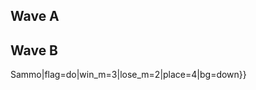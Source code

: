 {{DISPLAYTITLE:Flatiron 2: Singles Pools}}{{Flatiron 2 Tabs |This=2}}
==Wave A==
{{Box|start|padding=2em}}
{{HiddenSort|===A1===}}
{{GroupTableStart |Bracket A1|width=300px}}
{{GroupTableSlot|patcake|flag=us|win_m=3|lose_m=0|place=2|bg=up}}
{{GroupTableSlot|Law|flag=us|win_m=4|lose_m=1|place=3|bg=stay}}
{{GroupTableSlot|Tyle|flag=us|win_m=3|lose_m=1|place=3|bg=stay}}
{{GroupTableSlot|Shadon|flag=us|win_m=4|lose_m=2|place=4|bg=down}}
{{GroupTableSlot|Atheo|flag=us|win_m=3|lose_m=2|place=5|bg=down}}
{{GroupTableSlot|Medz|flag=us|win_m=1|lose_m=2|place=5|bg=down}}
{{GroupTableSlot|Ivan|flag=us|win_m=2|lose_m=2|place=7|bg=down}}
{{GroupTableSlot|Tames|flag=us|win_m=2|lose_m=2|place=7|bg=down}}
{{GroupTableSlot|Koi|flag=us|win_m=1|lose_m=2|place=9|bg=down}}
{{GroupTableSlot|Biobeat|flag=us|win_m=1|lose_m=2|place=9|bg=down}}
{{GroupTableSlot|Tyzi|flag=us|win_m=0|lose_m=2|place=9|bg=down}}
{{GroupTableSlot|Crayonbox|flag=us|win_m=0|lose_m=2|place=9|bg=down}}
{{GroupTableSlot|iago|flag=us|win_m=0|lose_m=2|place=13|bg=down}}
{{GroupTableSlot|Joemama|flag=us|win_m=0|lose_m=2|place=13|bg=down}}
{{GroupTableEnd}}
{{Box|break|padding=2em}}

{{HiddenSort|===A2===}}
{{GroupTableStart |Bracket A2|width=300px}}
{{GroupTableSlot|Hax|flag=us|win_m=3|lose_m=0|place=2|bg=up}}
{{GroupTableSlot|Erik Reeds|flag=us|win_m=4|lose_m=1|place=3|bg=stay}}
{{GroupTableSlot|Vinodh|flag=us|win_m=2|lose_m=1|place=3|bg=stay}}
{{GroupTableSlot|CoolJamz|flag=us|win_m=3|lose_m=2|place=4|bg=down}}
{{GroupTableSlot|Swami|flag=in|win_m=3|lose_m=2|place=5|bg=down}}
{{GroupTableSlot|Kaos|flag=|win_m=3|lose_m=2|place=5|bg=down}}
{{GroupTableSlot|GotHoesInAreaCodes|flag=kw|win_m=2|lose_m=2|place=7|bg=down}}
{{GroupTableSlot|Blackwayv|flag=us|win_m=2|lose_m=2|place=7|bg=down}}
{{GroupTableSlot|Rusty|flag=us|win_m=1|lose_m=2|place=9|bg=down}}
{{GroupTableSlot|Paopu|flag=us|win_m=1|lose_m=2|place=9|bg=down}}
{{GroupTableSlot|Ace|flag=us|win_m=0|lose_m=2|place=9|bg=down}}
{{GroupTableSlot|Gilgamesh BalaKrishna|flag=us|win_m=0|lose_m=2|place=9|bg=down}}
{{GroupTableSlot|StarZy|flag=us|win_m=0|lose_m=2|place=13|bg=down}}
{{GroupTableSlot|Charleswsen@gmail.com|flag=|win_m=0|lose_m=2|place=13|bg=down}}
{{GroupTableEnd}}
{{Box|break|padding=2em}}

{{HiddenSort|===A3===}}
{{GroupTableStart |Bracket A3|width=300px}}
{{GroupTableSlot|HolyNugz|flag=us|win_m=4|lose_m=0|place=2|bg=up}}
{{GroupTableSlot|Lovage|flag=us|win_m=3|lose_m=1|place=3|bg=stay}}
{{GroupTableSlot|OddishGuy|flag=us|win_m=3|lose_m=1|place=3|bg=stay}}
{{GroupTableSlot|Tips|flag=us|win_m=4|lose_m=2|place=4|bg=down}}
{{GroupTableSlot|V$|flag=us|win_m=3|lose_m=2|place=5|bg=down}}
{{GroupTableSlot|Lunchmeat13|flag=us|win_m=2|lose_m=2|place=5|bg=down}}
{{GroupTableSlot|Techless|flag=us|win_m=2|lose_m=2|place=7|bg=down}}
{{GroupTableSlot|Jiho|flag=us|win_m=2|lose_m=2|place=7|bg=down}}
{{GroupTableSlot|Amab|flag=us|win_m=1|lose_m=2|place=9|bg=down}}
{{GroupTableSlot|RICK|flag=us|win_m=1|lose_m=2|place=9|bg=down}}
{{GroupTableSlot|Alvinator|flag=us|win_m=1|lose_m=2|place=9|bg=down}}
{{GroupTableSlot|Papapaint|flag=us|win_m=0|lose_m=2|place=9|bg=down}}
{{GroupTableSlot|DR-WUMBO|flag=us|win_m=0|lose_m=2|place=13|bg=down}}
{{GroupTableSlot|Zunguri|flag=us|win_m=0|lose_m=2|place=13|bg=down}}
{{GroupTableSlot|Emnio|flag=us|win_m=0|lose_m=2|place=13|bg=down}}
{{GroupTableEnd}}
{{Box|break|padding=2em}}

{{HiddenSort|===A4===}}
{{GroupTableStart |Bracket A4|width=300px}}
{{GroupTableSlot|MikeHaze|flag=us|win_m=3|lose_m=0|place=2|bg=up}}
{{GroupTableSlot|OC Zack|flag=us|win_m=4|lose_m=1|place=3|bg=stay}}
{{GroupTableSlot|Fortefreak|flag=us|win_m=3|lose_m=1|place=3|bg=stay}}
{{GroupTableSlot|Ringler|flag=us|win_m=3|lose_m=2|place=4|bg=down}}
{{GroupTableSlot|Nyf|flag=us|win_m=3|lose_m=2|place=5|bg=down}}
{{GroupTableSlot|Silkylaroux|flag=us|win_m=3|lose_m=2|place=5|bg=down}}
{{GroupTableSlot|StevenJobs|flag=us|win_m=2|lose_m=2|place=7|bg=down}}
{{GroupTableSlot|Wheels|flag=us|win_m=2|lose_m=2|place=7|bg=down}}
{{GroupTableSlot|Casey|flag=us|win_m=1|lose_m=2|place=9|bg=down}}
{{GroupTableSlot|GetCrabby|flag=us|win_m=1|lose_m=2|place=9|bg=down}}
{{GroupTableSlot|Pony|flag=us|win_m=1|lose_m=2|place=9|bg=down}}
{{GroupTableSlot|Kaiser|flag=us|win_m=0|lose_m=2|place=9|bg=down}}
{{GroupTableSlot|PepperJack|flag=us|win_m=0|lose_m=2|place=13|bg=down}}
{{GroupTableSlot|Little Bear|flag=us|win_m=0|lose_m=2|place=13|bg=down}}
{{GroupTableSlot|RizzleMcDizzle|flag=|win_m=0|lose_m=2|place=13|bg=down}}
{{GroupTableEnd}}
{{Box|break|padding=2em}}

{{HiddenSort|===A5===}}
{{GroupTableStart |Bracket A5|width=300px}}
{{GroupTableSlot|Alex19|flag=us|win_m=3|lose_m=0|place=2|bg=up}}
{{GroupTableSlot|Fishbait|flag=us|win_m=4|lose_m=1|place=3|bg=stay}}
{{GroupTableSlot|Slip-N-Slide|flag=us|win_m=2|lose_m=1|place=3|bg=stay}}
{{GroupTableSlot|Okay|flag=us|win_m=3|lose_m=2|place=4|bg=down}}
{{GroupTableSlot|SSJ3|flag=us|win_m=3|lose_m=2|place=5|bg=down}}
{{GroupTableSlot|Mumble|flag=|win_m=3|lose_m=2|place=5|bg=down}}
{{GroupTableSlot|Loco|flag=us|win_m=2|lose_m=2|place=7|bg=down}}
{{GroupTableSlot|HenryBox|flag=|win_m=2|lose_m=2|place=7|bg=down}}
{{GroupTableSlot|18 & Abused|flag=us|win_m=1|lose_m=2|place=9|bg=down}}
{{GroupTableSlot|Rail|flag=us|win_m=1|lose_m=2|place=9|bg=down}}
{{GroupTableSlot|Legend of Lando|flag=us|win_m=0|lose_m=2|place=9|bg=down}}
{{GroupTableSlot|kellan|flag=us|win_m=0|lose_m=2|place=9|bg=down}}
{{GroupTableSlot|Syrinkz|flag=us|win_m=0|lose_m=2|place=13|bg=down}}
{{GroupTableSlot|LL18|flag=us|win_m=0|lose_m=2|place=13|bg=down}}
{{GroupTableEnd}}
{{Box|break|padding=2em}}

{{HiddenSort|===A6===}}
{{GroupTableStart |Bracket A6|width=300px}}
{{GroupTableSlot|R2DLiu|flag=us|win_m=3|lose_m=0|place=2|bg=up}}
{{GroupTableSlot|DSJ|flag=us|win_m=4|lose_m=1|place=3|bg=stay}}
{{GroupTableSlot|Chip|flag=us|win_m=2|lose_m=1|place=3|bg=stay}}
{{GroupTableSlot|Grey|flag=us|win_m=3|lose_m=2|place=4|bg=down}}
{{GroupTableSlot|TaiGear|flag=us|win_m=3|lose_m=2|place=5|bg=down}}
{{GroupTableSlot|turtle|flag=us|win_m=3|lose_m=2|place=5|bg=down}}
{{GroupTableSlot|RePlay|flag=us|win_m=2|lose_m=2|place=7|bg=down}}
{{GroupTableSlot|Sir+|flag=us|win_m=2|lose_m=2|place=7|bg=down}}
{{GroupTableSlot|Munchies|flag=us|win_m=1|lose_m=2|place=9|bg=down}}
{{GroupTableSlot|uvsvdu|flag=us|win_m=1|lose_m=2|place=9|bg=down}}
{{GroupTableSlot|OPT|flag=us|win_m=0|lose_m=2|place=9|bg=down}}
{{GroupTableSlot|TM13|flag=us|win_m=0|lose_m=2|place=9|bg=down}}
{{GroupTableSlot|Dirty|flag=us|win_m=0|lose_m=2|place=13|bg=down}}
{{GroupTableSlot|TrippyHippy|flag=us|win_m=0|lose_m=2|place=13|bg=down}}
{{GroupTableEnd}}
{{Box|break|padding=2em}}

{{HiddenSort|===A7===}}
{{GroupTableStart |Bracket A7|width=300px}}
{{GroupTableSlot|Gahtzu|flag=us|win_m=3|lose_m=0|place=2|bg=up}}
{{GroupTableSlot|Fish|flag=us|win_m=4|lose_m=1|place=3|bg=stay}}
{{GroupTableSlot|Scallop|flag=us|win_m=2|lose_m=1|place=3|bg=stay}}
{{GroupTableSlot|Indie|flag=us|win_m=3|lose_m=2|place=4|bg=down}}
{{GroupTableSlot|Cheeba|flag=us|win_m=3|lose_m=2|place=5|bg=down}}
{{GroupTableSlot|TRRRR|flag=us|win_m=3|lose_m=2|place=5|bg=down}}
{{GroupTableSlot|You|flag=us|win_m=2|lose_m=2|place=7|bg=down}}
{{GroupTableSlot|SpecialK|flag=us|win_m=2|lose_m=2|place=7|bg=down}}
{{GroupTableSlot|Gumbygum|flag=us|win_m=1|lose_m=2|place=9|bg=down}}
{{GroupTableSlot|Sketch|flag=us|win_m=1|lose_m=2|place=9|bg=down}}
{{GroupTableSlot|Molton|flag=us|win_m=0|lose_m=2|place=9|bg=down}}
{{GroupTableSlot|stybba|flag=us|win_m=0|lose_m=2|place=9|bg=down}}
{{GroupTableSlot|sludge-|flag=us|win_m=0|lose_m=2|place=13|bg=down}}
{{GroupTableSlot|BigBad|flag=us|win_m=0|lose_m=2|place=13|bg=down}}
{{GroupTableEnd}}
{{Box|break|padding=2em}}

{{HiddenSort|===A8===}}
{{GroupTableStart |Bracket A8|width=300px}}
{{GroupTableSlot|Rustin|flag=us|win_m=3|lose_m=0|place=2|bg=up}}
{{GroupTableSlot|Shifty|flag=us|win_m=5|lose_m=1|place=3|bg=stay}}
{{GroupTableSlot|Eikelmann|flag=ru|win_m=2|lose_m=1|place=3|bg=stay}}
{{GroupTableSlot|Rebel|flag=us|win_m=3|lose_m=2|place=4|bg=down}}
{{GroupTableSlot|Detta|flag=us|win_m=3|lose_m=2|place=5|bg=down}}
{{GroupTableSlot|Third Strongest|flag=us|win_m=2|lose_m=2|place=5|bg=down}}
{{GroupTableSlot|Oleyy|flag=us|win_m=2|lose_m=2|place=7|bg=down}}
{{GroupTableSlot|Kermit|flag=us|win_m=2|lose_m=2|place=7|bg=down}}
{{GroupTableSlot|Wasp|flag=us|win_m=1|lose_m=2|place=9|bg=down}}
{{GroupTableSlot|Fabled|flag=us|win_m=1|lose_m=2|place=9|bg=down}}
{{GroupTableSlot|Wall Of SPain|flag=es|win_m=0|lose_m=2|place=9|bg=down}}
{{GroupTableSlot|BxSouljah|flag=us|win_m=0|lose_m=2|place=9|bg=down}}
{{GroupTableSlot|Decepticawn|flag=us|win_m=0|lose_m=2|place=13|bg=down}}
{{GroupTableSlot|Pedro Remirez|flag=|win_m=0|lose_m=2|place=13|bg=down}}
{{GroupTableEnd}}
{{Box|end}}

==Wave B==
{{Box|start|padding=2em}}
{{HiddenSort|===B1===}}
{{GroupTableStart |Bracket B1|width=300px}}
{{GroupTableSlot|Lucky|flag=us|win_m=3|lose_m=0|place=2|bg=up}}
{{GroupTableSlot|smeesh|flag=us|win_m=4|lose_m=1|place=3|bg=stay}}
{{GroupTableSlot|FH Food Product|flag=us|win_m=3|lose_m=1|place=3|bg=stay}}
{{GroupTableSlot|KittyMW|flag=us|win_m=3|lose_m=2|place=4|bg=down}}
{{GroupTableSlot|FERF|flag=us|win_m=3|lose_m=2|place=5|bg=down}}
{{GroupTableSlot|Phazon|flag=us|win_m=3|lose_m=2|place=5|bg=down}}
{{GroupTableSlot|kooje|flag=us|win_m=2|lose_m=2|place=7|bg=down}}
{{GroupTableSlot|Aki|flag=us|win_m=1|lose_m=2|place=7|bg=down}}
{{GroupTableSlot|deal_4_real|flag=us|win_m=1|lose_m=2|place=9|bg=down}}
{{GroupTableSlot|sad2j|flag=|win_m=1|lose_m=2|place=9|bg=down}}
{{GroupTableSlot|Waldo|flag=us|win_m=1|lose_m=2|place=9|bg=down}}
{{GroupTableSlot|Hwyl|flag=us|win_m=1|lose_m=2|place=9|bg=down}}
{{GroupTableSlot|Thrasher|flag=us|win_m=0|lose_m=2|place=13|bg=down}}
{{GroupTableSlot|Bobita|flag=us|win_m=0|lose_m=2|place=13|bg=down}}
{{GroupTableSlot|The Green Bastard|flag=|win_m=0|lose_m=2|place=13|bg=down}}
{{GroupTableEnd}}
{{Box|break|padding=2em}}

{{HiddenSort|===B2===}}
{{GroupTableStart |Bracket B2|width=300px}}
{{GroupTableSlot|Bladewise|flag=us|win_m=3|lose_m=0|place=2|bg=up}}
{{GroupTableSlot|krzy8|flag=us|win_m=4|lose_m=1|place=3|bg=stay}}
{{GroupTableSlot|Doodler|flag=us|win_m=3|lose_m=1|place=3|bg=stay}}
{{GroupTableSlot|Gem|flag=us|win_m=3|lose_m=2|place=4|bg=down}}
{{GroupTableSlot|Nosebleed|flag=us|win_m=3|lose_m=2|place=5|bg=down}}
{{GroupTableSlot|Taco|flag=us|win_m=3|lose_m=2|place=5|bg=down}}
{{GroupTableSlot|Low|flag=us|win_m=2|lose_m=2|place=7|bg=down}}
{{GroupTableSlot|Creatine|flag=us|win_m=2|lose_m=2|place=7|bg=down}}
{{GroupTableSlot|Canary|flag=us|win_m=1|lose_m=2|place=9|bg=down}}
{{GroupTableSlot|yourwifeandkids|flag=us|win_m=1|lose_m=2|place=9|bg=down}}
{{GroupTableSlot|RedPlazma|flag=us|win_m=1|lose_m=2|place=9|bg=down}}
{{GroupTableSlot|30CentNoodles|flag=us|win_m=0|lose_m=2|place=9|bg=down}}
{{GroupTableSlot|Kevinklatman|flag=us|win_m=0|lose_m=2|place=13|bg=down}}
{{GroupTableSlot|TheAce|flag=us|win_m=0|lose_m=2|place=13|bg=down}}
{{GroupTableSlot|henghost|flag=us|win_m=0|lose_m=2|place=13|bg=down}}
{{GroupTableEnd}}
{{Box|break|padding=2em}}

{{HiddenSort|===B3===}}
{{GroupTableStart |Bracket B3|width=300px}}
{{GroupTableSlot|Syrox|flag=us|win_m=3|lose_m=0|place=2|bg=up}}
{{GroupTableSlot|Lil Isai|flag=us|win_m=3|lose_m=1|place=3|bg=stay}}
{{GroupTableSlot|WizP|flag=us|win_m=3|lose_m=1|place=3|bg=stay}}
{{GroupTableSlot|Roshi|flag=us|win_m=3|lose_m=2|place=4|bg=down}}
{{GroupTableSlot|Cheif Keif|flag=us|win_m=3|lose_m=2|place=5|bg=down}}
{{GroupTableSlot|Coolper|flag=us|win_m=3|lose_m=2|place=5|bg=down}}
{{GroupTableSlot|Pocket Sandwich|flag=us|win_m=2|lose_m=2|place=7|bg=down}}
{{GroupTableSlot|Bungalus|flag=us|win_m=2|lose_m=2|place=7|bg=down}}
{{GroupTableSlot|A Good Christian|flag=us|win_m=1|lose_m=2|place=9|bg=down}}
{{GroupTableSlot|destinybond|flag=us|win_m=1|lose_m=2|place=9|bg=down}}
{{GroupTableSlot|Stinky Peach|flag=us|win_m=0|lose_m=2|place=9|bg=down}}
{{GroupTableSlot|Player 2|flag=us|win_m=0|lose_m=2|place=9|bg=down}}
{{GroupTableSlot|L2K|flag=us|win_m=0|lose_m=2|place=13|bg=down}}
{{GroupTableSlot|polear|flag=us|win_m=0|lose_m=2|place=13|bg=down}}
{{GroupTableEnd}}
{{Box|break|padding=2em}}

{{HiddenSort|===B4===}}
{{GroupTableStart |Bracket B4|width=300px}}
{{GroupTableSlot|Swedish Delight|flag=us|win_m=3|lose_m=0|place=2|bg=up}}
{{GroupTableSlot|Kurt McGurt|flag=us|win_m=4|lose_m=1|place=3|bg=stay}}
{{GroupTableSlot|Underscores|flag=us|win_m=3|lose_m=1|place=3|bg=stay}}
{{GroupTableSlot|Goomy|flag=us|win_m=3|lose_m=2|place=4|bg=down}}
{{GroupTableSlot|Bread|flag=us|win_m=3|lose_m=2|place=5|bg=down}}
{{GroupTableSlot|Critius|flag=us|win_m=2|lose_m=2|place=5|bg=down}}
{{GroupTableSlot|Voiles|flag=us|win_m=2|lose_m=2|place=7|bg=down}}
{{GroupTableSlot|deadPhoenix|flag=us|win_m=2|lose_m=2|place=7|bg=down}}
{{GroupTableSlot|Theek|flag=us|win_m=1|lose_m=2|place=9|bg=down}}
{{GroupTableSlot|Wutup|flag=us|win_m=1|lose_m=2|place=9|bg=down}}
{{GroupTableSlot|Saint Lean|flag=us|win_m=0|lose_m=2|place=9|bg=down}}
{{GroupTableSlot|N.Fang|flag=us|win_m=0|lose_m=2|place=9|bg=down}}
{{GroupTableSlot|Dijon Mustard|flag=us|win_m=0|lose_m=2|place=13|bg=down}}
{{GroupTableSlot|TechSavvy|flag=us|win_m=0|lose_m=2|place=13|bg=down}}
{{GroupTableEnd}}
{{Box|break|padding=2em}}

{{HiddenSort|===B5===}}
{{GroupTableStart |Bracket B5|width=300px}}
{{GroupTableSlot|HugS|flag=us|win_m=3|lose_m=0|place=2|bg=up}}
{{GroupTableSlot|swid|flag=us|win_m=4|lose_m=1|place=3|bg=stay}}
{{GroupTableSlot|DavidCue|flag=us|win_m=3|lose_m=1|place=3|bg=stay}}
{{GroupTableSlot|Logos|flag=us|win_m=3|lose_m=2|place=4|bg=down}}
{{GroupTableSlot|Slime|flag=us|win_m=3|lose_m=2|place=5|bg=down}}
{{GroupTableSlot|Seal|flag=us|win_m=3|lose_m=2|place=5|bg=down}}
{{GroupTableSlot|Nice Orbit|flag=us|win_m=2|lose_m=2|place=7|bg=down}}
{{GroupTableSlot|Cammy J|flag=us|win_m=2|lose_m=2|place=7|bg=down}}
{{GroupTableSlot|SeaSquirrel|flag=us|win_m=1|lose_m=2|place=9|bg=down}}
{{GroupTableSlot|Double A Battery|flag=us|win_m=1|lose_m=2|place=9|bg=down}}
{{GroupTableSlot|#1 Ghost Dad|flag=us|win_m=1|lose_m=2|place=9|bg=down}}
{{GroupTableSlot|Appel|flag=us|win_m=0|lose_m=2|place=9|bg=down}}
{{GroupTableSlot|Geo|flag=us|win_m=0|lose_m=2|place=13|bg=down}}
{{GroupTableSlot|Aisu|flag=us|win_m=0|lose_m=2|place=13|bg=down}}
{{GroupTableSlot|begl|flag=|win_m=0|lose_m=2|place=13|bg=down}}
{{GroupTableEnd}}
{{Box|break|padding=2em}}

{{HiddenSort|===B6===}}
{{GroupTableStart |Bracket B6|width=300px}}
{{GroupTableSlot|Crush|flag=us|win_m=3|lose_m=0|place=2|bg=up}}
{{GroupTableSlot|Epic Murloc|flag=us|win_m=4|lose_m=1|place=3|bg=stay}}
{{GroupTableSlot|Iifter|flag=us|win_m=2|lose_m=1|place=3|bg=stay}}
{{GroupTableSlot|IGIS|flag=us|win_m=3|lose_m=2|place=4|bg=down}}
{{GroupTableSlot|Bon|flag=us|win_m=3|lose_m=2|place=5|bg=down}}
{{GroupTableSlot|Calvin|flag=us|win_m=3|lose_m=2|place=5|bg=down}}
{{GroupTableSlot|clad|flag=us|win_m=2|lose_m=2|place=7|bg=down}}
{{GroupTableSlot|Neo!|flag=pr|win_m=2|lose_m=2|place=7|bg=down}}
{{GroupTableSlot|Mr.Co|flag=us|win_m=1|lose_m=2|place=9|bg=down}}
{{GroupTableSlot|Jabe|flag=us|win_m=1|lose_m=2|place=9|bg=down}}
{{GroupTableSlot|Jukebox|flag=us|win_m=0|lose_m=2|place=9|bg=down}}
{{GroupTableSlot|Rave|flag=us|win_m=0|lose_m=2|place=9|bg=down}}
{{GroupTableSlot|Blond Jesus|flag=us|win_m=0|lose_m=2|place=13|bg=down}}
{{GroupTableSlot|DJPJ|flag=us|win_m=0|lose_m=2|place=13|bg=down}}
{{GroupTableEnd}}
{{Box|break|padding=2em}}

{{HiddenSort|===B7===}}
{{GroupTableStart |Bracket B7|width=300px}}
{{GroupTableSlot|Chillindude|flag=us|win_m=3|lose_m=0|place=2|bg=up}}
{{GroupTableSlot|J666|flag=us|win_m=5|lose_m=1|place=3|bg=stay}}
{{GroupTableSlot|Toxic|flag=us|win_m=3|lose_m=1|place=3|bg=stay}}
{{GroupTableSlot|DR {{!}} Sammo|flag=do|win_m=3|lose_m=2|place=4|bg=down}}
{{GroupTableSlot|MaJiK|flag=us|win_m=3|lose_m=2|place=5|bg=down}}
{{GroupTableSlot|Zealot|flag=us|win_m=2|lose_m=2|place=5|bg=down}}
{{GroupTableSlot|Fizz|flag=us|win_m=2|lose_m=2|place=7|bg=down}}
{{GroupTableSlot|Aku|flag=us|win_m=2|lose_m=2|place=7|bg=down}}
{{GroupTableSlot|PauleyB|flag=us|win_m=1|lose_m=2|place=9|bg=down}}
{{GroupTableSlot|Monkmonk|flag=us|win_m=1|lose_m=2|place=9|bg=down}}
{{GroupTableSlot|PapaNoJohns|flag=us|win_m=1|lose_m=2|place=9|bg=down}}
{{GroupTableSlot|FishHatGuy|flag=us|win_m=0|lose_m=2|place=9|bg=down}}
{{GroupTableSlot|Nightsong|flag=us|win_m=0|lose_m=2|place=13|bg=down}}
{{GroupTableSlot|Rota|flag=us|win_m=0|lose_m=2|place=13|bg=down}}
{{GroupTableSlot|Yuzu|flag=us|win_m=0|lose_m=2|place=13|bg=down}}
{{GroupTableEnd}}
{{Box|break|padding=2em}}

{{HiddenSort|===B8===}}
{{GroupTableStart |Bracket B8|width=300px}}
{{GroupTableSlot|FatGoku|flag=us|win_m=3|lose_m=0|place=2|bg=up}}
{{GroupTableSlot|Keyo|flag=us|win_m=3|lose_m=1|place=3|bg=stay}}
{{GroupTableSlot|FendrickLamar|flag=us|win_m=3|lose_m=1|place=3|bg=stay}}
{{GroupTableSlot|Rhys|flag=us|win_m=3|lose_m=2|place=4|bg=down}}
{{GroupTableSlot|Jmac|flag=us|win_m=3|lose_m=2|place=5|bg=down}}
{{GroupTableSlot|Rrob|flag=us|win_m=3|lose_m=2|place=5|bg=down}}
{{GroupTableSlot|Squawk|flag=us|win_m=2|lose_m=2|place=7|bg=down}}
{{GroupTableSlot|Storm|flag=us|win_m=2|lose_m=2|place=7|bg=down}}
{{GroupTableSlot|Zatty|flag=us|win_m=1|lose_m=2|place=9|bg=down}}
{{GroupTableSlot|Arab|flag=us|win_m=1|lose_m=2|place=9|bg=down}}
{{GroupTableSlot|keysersoze|flag=us|win_m=0|lose_m=2|place=9|bg=down}}
{{GroupTableSlot|WheatThin|flag=us|win_m=0|lose_m=2|place=9|bg=down}}
{{GroupTableSlot|Goon|flag=|win_m=0|lose_m=2|place=13|bg=down}}
{{GroupTableSlot|Powder|flag=us|win_m=0|lose_m=2|place=13|bg=down}}
{{GroupTableEnd}}
{{Box|end}}
